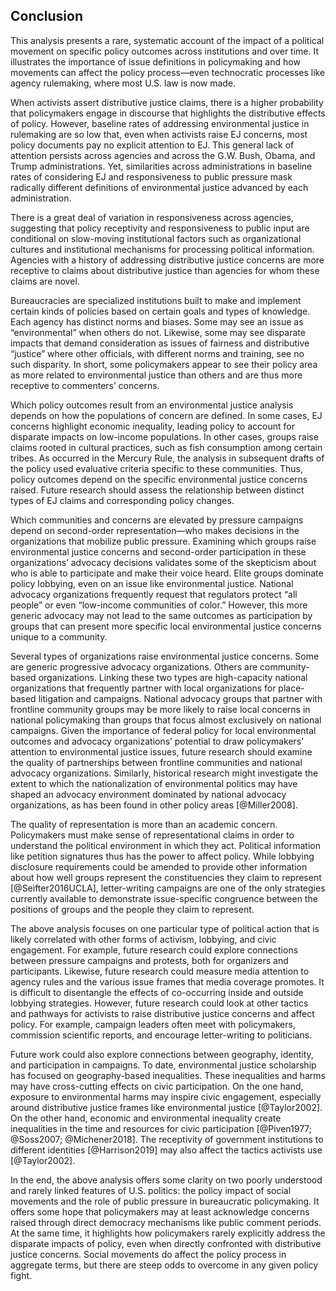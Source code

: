 ## Conclusion {#ej-conclusion}

This analysis presents a rare, systematic account of the impact of a political movement on specific policy outcomes across institutions and over time. It illustrates the importance of issue definitions in policymaking and how movements can affect the policy process---even technocratic processes like agency rulemaking, where most U.S. law is now made. 

When activists assert distributive justice claims, there is a higher probability that
policymakers engage in discourse that highlights the distributive effects of policy. However, baseline rates of addressing environmental justice in rulemaking are so low that, even when activists raise EJ concerns, most policy documents pay no explicit attention to EJ. This general lack of attention persists across agencies and across the G.W. Bush, Obama, and Trump administrations. Yet, similarities across administrations in baseline rates of considering EJ and responsiveness to public pressure mask radically different definitions of environmental justice advanced by each administration.

There is a great deal of variation in responsiveness across agencies, suggesting that policy receptivity and responsiveness to public input are conditional on slow-moving
institutional factors such as organizational cultures and institutional mechanisms for processing political information. Agencies with a history of addressing distributive justice concerns are more receptive to claims about distributive justice than agencies for whom these claims are novel. 

Bureaucracies are specialized institutions built to make and implement certain kinds of policies based on certain goals and types of knowledge. Each agency has distinct norms and biases. Some may see an issue as "environmental" when others do not. Likewise, some may see disparate impacts that demand consideration as issues of fairness and distributive "justice" where other officials, with different norms and training, see no such disparity. In short, some policymakers appear to see their policy area as more related to environmental justice than others and are thus more receptive to commenters' concerns. 

Which policy outcomes result from an environmental justice analysis depends on how the populations of concern are defined. In some cases, EJ concerns highlight economic inequality, leading policy to account for disparate impacts on low-income populations. In other cases, groups raise claims rooted in cultural practices, such as fish consumption among certain tribes. As occurred in the Mercury Rule, the analysis in subsequent drafts of the policy used evaluative criteria specific to these communities. Thus, policy outcomes depend on the specific environmental justice concerns raised. Future research should assess the relationship between distinct types of EJ claims and corresponding policy changes. <!--TODO REVIEW HAND-CODED RESULTS--> 

Which communities and concerns are elevated by pressure campaigns depend on second-order representation---who makes decisions in the organizations that mobilize public pressure. Examining which groups raise environmental justice concerns and second-order participation in these organizations' advocacy decisions validates some of the skepticism about who is able to participate and make their voice heard. Elite groups dominate policy lobbying, even on an issue like environmental justice. National advocacy organizations frequently request that regulators protect "all people" or even "low-income communities of color." However, this more generic advocacy may not lead to the same outcomes as participation by groups that can present more specific local environmental justice concerns unique to a community. 

Several types of organizations raise environmental justice concerns. Some are generic progressive advocacy organizations. Others are community-based organizations. Linking these two types are high-capacity national organizations that frequently partner with local organizations for place-based litigation and campaigns. National advocacy groups that partner with frontline community groups may be more likely to raise local concerns in national policymaking than groups that focus almost exclusively on national campaigns. Given the importance of federal policy for local environmental outcomes and advocacy organizations' potential to draw policymakers' attention to environmental justice issues, future research should examine the quality of partnerships between frontline communities and national advocacy organizations. Similarly, historical research might investigate the extent to which the nationalization of environmental politics may have shaped an advocacy environment dominated by national advocacy organizations, as has been found in other policy areas [@Miller2008]. 

The quality of representation is more than an academic concern. Policymakers must make sense of representational claims in order to understand the political environment in which they act. Political information like petition signatures thus has the power to affect policy. While lobbying disclosure requirements could be amended to provide other information about how well groups represent the constituencies they claim to represent [@Seifter2016UCLA], letter-writing campaigns are one of the only strategies currently available to demonstrate issue-specific congruence between the positions of groups and the people they claim to represent.<!-- (see Chapter \@ref(whymail)).-->

The above analysis focuses on one particular type of political action that is likely correlated with other forms of activism, lobbying, and civic engagement. For example, future research could explore connections between pressure campaigns and protests, both for organizers and participants. Likewise, future research could measure media attention to agency rules and the various issue frames that media coverage promotes. It is difficult to disentangle the effects of co-occurring inside and outside lobbying strategies. However, future research could look at other tactics and pathways for activists to raise distributive justice concerns and affect policy. For example, campaign leaders often meet with policymakers, commission scientific reports, and encourage letter-writing to politicians.

Future work could also explore connections between geography, identity, and participation in campaigns. To date, environmental justice scholarship has focused on geography-based inequalities. These inequalities and harms may have cross-cutting effects on civic participation. On the one hand, exposure to environmental harms may inspire civic engagement, especially around distributive justice frames like environmental justice [@Taylor2002]. On the other hand, economic and environmental inequality create inequalities in the time and resources for civic participation [@Piven1977; @Soss2007; @Michener2018]. The receptivity of government institutions to different identities [@Harrison2019] may also affect the tactics activists use [@Taylor2002].

In the end, the above analysis offers some clarity on two poorly
understood and rarely linked features of U.S. politics: the policy impact of social movements and the role of public pressure in bureaucratic policymaking. It offers
some hope that policymakers may at least acknowledge concerns raised through direct democracy mechanisms like public comment periods. At the same time, it highlights how policymakers rarely explicitly address the disparate impacts of policy, even when directly confronted with distributive justice concerns.   Social movements do affect the policy process in aggregate terms, but there are steep odds to overcome in any given policy fight.